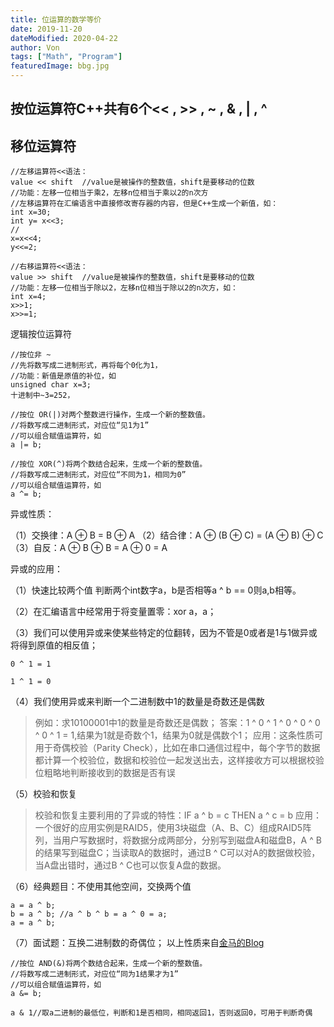 ```yaml
---
title: 位运算的数学等价
date: 2019-11-20
dateModified: 2020-04-22
author: Von
tags: ["Math", "Program"]
featuredImage: bbg.jpg
---
```



## 按位运算符C++共有6个<< , >> , ~ , & , | , ^

## 移位运算符
```none
//左移运算符<<语法：
value << shift  //value是被操作的整数值，shift是要移动的位数
//功能：左移一位相当于乘2，左移n位相当于乘以2的n次方
//左移运算符在汇编语言中直接修改寄存器的内容，但是C++生成一个新值，如：
int x=30;
int y= x<<3;
//
x=x<<4;
y<<=2;
```

```none
//右移运算符<<语法：
value >> shift  //value是被操作的整数值，shift是要移动的位数
//功能：左移一位相当于除以2，左移n位相当于除以2的n次方，如：
int x=4;
x>>1;
x>>=1;
```
逻辑按位运算符

```none
//按位非 ~
//先将数写成二进制形式，再将每个0化为1，
//功能：新值是原值的补位，如
unsigned char x=3;
十进制中~3=252，
```

```none
//按位 OR(|)对两个整数进行操作，生成一个新的整数值。
//将数写成二进制形式，对应位“见1为1”
//可以组合赋值运算符，如
a |= b;
```

```none
//按位 XOR(^)将两个数结合起来，生成一个新的整数值。
//将数写成二进制形式，对应位“不同为1，相同为0”
//可以组合赋值运算符，如
a ^= b;
```
异或性质：

（1）交换律：A ⊕ B = B ⊕ A
（2）结合律：A ⊕ (B ⊕ C) = (A ⊕ B) ⊕ C
（3）自反：A ⊕ B ⊕ B = A ⊕ 0 = A

异或的应用：

（1）快速比较两个值
判断两个int数字a，b是否相等a ^ b == 0则a,b相等。

（2）在汇编语言中经常用于将变量置零：xor a，a；

（3）我们可以使用异或来使某些特定的位翻转，因为不管是0或者是1与1做异或将得到原值的相反值；

```none
0 ^ 1 = 1

1 ^ 1 = 0
```
（4）我们使用异或来判断一个二进制数中1的数量是奇数还是偶数

> 例如：求10100001中1的数量是奇数还是偶数； 答案：1 ^ 0 ^ 1 ^ 0 ^ 0 ^ 0 ^ 0 ^ 1 = 1,结果为1就是奇数个1，结果为0就是偶数个1； 应用：这条性质可用于奇偶校验（Parity Check），比如在串口通信过程中，每个字节的数据都计算一个校验位，数据和校验位一起发送出去，这样接收方可以根据校验位粗略地判断接收到的数据是否有误

（5）校验和恢复

> 校验和恢复主要利用的了异或的特性：IF a ^ b = c THEN a ^ c = b 应用：一个很好的应用实例是RAID5，使用3块磁盘（A、B、C）组成RAID5阵列，当用户写数据时，将数据分成两部分，分别写到磁盘A和磁盘B，A ^ B的结果写到磁盘C；当读取A的数据时，通过B ^ C可以对A的数据做校验，当A盘出错时，通过B ^ C也可以恢复A盘的数据。

（6）经典题目：不使用其他空间，交换两个值

```none
a = a ^ b;
b = a ^ b; //a ^ b ^ b = a ^ 0 = a;
a = a ^ b;
```
（7）面试题：互换二进制数的奇偶位；
以上性质来自[金马的Blog](https://www.lijinma.com/blog/2014/05/29/amazing-xor/)

```none
//按位 AND(&)将两个数结合起来，生成一个新的整数值。
//将数写成二进制形式，对应位“同为1结果才为1”
//可以组合赋值运算符，如
a &= b;

a & 1//取a二进制的最低位，判断和1是否相同，相同返回1，否则返回0，可用于判断奇偶
```
